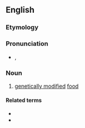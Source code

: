 ==English==

===Etymology===
{{prefix|en|franken|food}}

===Pronunciation===
* {{enPR|frăngk'(ə)n-fo͞od"}}, {{IPA|/ˈfɹæŋk(ə)nˌfuːd/|lang=en}}

===Noun===
{{en-noun|-}}

# {{lb|en|colloquial|derogatory}} [[genetically modified]] [[food]]

====Related terms====
* {{l|en|Frankenstein}}
* {{l|en|frankenword}}